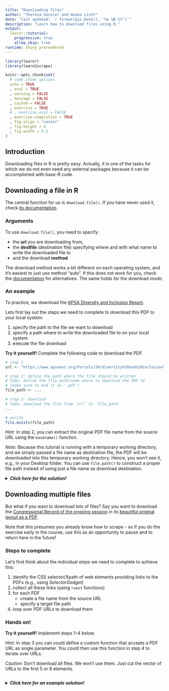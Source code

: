 ```yaml
---
title: "Downloading files"
author: "Theresa Gessler and Hauke Licht"
date: "last updated: `r format(Sys.Date(), '%e %B %Y')`"
description: "Learn how to download files using R."
output: 
  learnr::tutorial:
    progressive: true
    allow_skip: true
runtime: shiny_prerendered
---
```



```r
library(learnr)
library(learn2scrape)
```

```r
knitr::opts_chunk$set(
  # code chunk options
  echo = TRUE
  , eval = TRUE
  , warning = FALSE
  , message = FALSE
  , cached = FALSE 
  , exercise = TRUE
  # , exercise.eval = FALSE
  , exercise.completion	= TRUE
  , fig.align = "center"
  , fig.height = 4
  , fig.width = 5.5
)
```


## Introduction

Downloading files in R is pretty easy. 
Actually, it is one of the tasks for which we do not even need any external packages because it can be accomplished with base-R code.

## Downloading a file in R

The central function for us is `download.file()`. 
If you have never used it, check [its documentation](https://stat.ethz.ch/R-manual/R-devel/library/utils/html/download.file.html){target="_blank"}.

### Arguments

To use `download.file()`, you need to specify:

- the **url** you are downloading from,
- the **destfile** (destination file) specifying where and with what name to write the downloaded file to
- and the download **method**

The download method works a bit different on each operating system, and it's easiest to just use method "auto".
If this does not work for you, check the [documentation](https://stat.ethz.ch/R-manual/R-devel/library/utils/html/download.file.html){target="_blank"} for alternatives. 
The same holds for the download *mode*.

### An example 

To practice, we download the [APSA Diversity and Inclusion Report](https://www.apsanet.org/Portals/54/diversity%20and%20inclusion%20prgms/DIV%20reports/Diversity%20Report%20Executive%20-%20Final%20Draft%20-%20Web%20version.pdf){target="_blank"}. 

Lets first lay out the steps we need to complete to download this PDF to your local system: 

1. specify the path to the file we want to download
2. specify a path where to write the downloaded file to on your local system
3. execute the file download

**Try it yourself!** Complete the following code to download the PDF.

```r
# step 1
url <- "https://www.apsanet.org/Portals/54/diversity%20and%20inclusion%20prgms/DIV%20reports/Diversity%20Report%20Executive%20-%20Final%20Draft%20-%20Web%20version.pdf"

# step 2: define the path where the file should be written
# ToDo: define the file path/name where to download the PDF to
# (make sure to end it on '.pdf')
file_path <- ...

# step 3: download
# ToDo: download the file from `url` to `file_path`
... 

# verify
file.exists(file_path)
```


*Hint:* In step 2, you can extract the original PDF file name from the source URL using the `basename()` function.

*Note:* Because this tutorial is running with a temporary working directory, and we simply passed a file name as destination file, the PDF will be downloaded into this temporary working directory.
Hence, you won't see it, e.g., in your Desktop folder.
You can use `file.path()` to construct a proper file path instead of using just a file name as download destination.

<details> 
<summary>**_Click here for the solution!_**</summary> 

<br/> 
In step 2, we first extract the PDF file name from the source URL.
To do so, we use the function `basename()` that parses the last part (file or directory name) from a file path. 
(Since an URL is like a path, his works just fine.)

```r
# 1. specify the URL where the file is located
source_url <- "https://www.apsanet.org/Portals/54/diversity%20and%20inclusion%20prgms/DIV%20reports/Diversity%20Report%20Executive%20-%20Final%20Draft%20-%20Web%20version.pdf"

# 2.a) extract PDF file name 
file_name <- basename(source_url) 
````


In addition, we use the function `URLdecode()` to "clean" the [URL-encoded](https://en.wikipedia.org/wiki/Percent-encoding#Percent-encoding_in_a_URI) file name parsed from the URL. 
This makes it human-readable.
(Hint: if you want to avoid white spaces in your file names, you can use the `gsub()` function.) 

```r
file_name <- URLdecode(file_name)
```

Next, we construct the file path that determines where the file will be downloaded to on your local system. 
The function `file.path()` does this in a way that is consistent and reproducible across operation systems.
However, you'll still need to make sure to address an existing folder so the commands will depend on your operating system. The example below is for 
In our example, we write to the 'Desktop' folder of the current user's home (see `path.expand("~")`). 
Note that `fs::path_home()` is a short cut for root of the current user's file system to the current user.

Sometimes, the downloaded file will not be correct - in that case, have a look at the different `method` options inside `download.file()` - you may have to choose a different option here.

```r
# 2.b) specify the file path (`fp`) where to download the file to
file_path <- file.path(fs::path_home(), "Desktop", file_name)
```

Now we are ready to download the file from `url` to `file_path`:

```r
# 3. download
download.file(url = source_url, destfile = file_path)
```

You can verify that the file has been successfully downloaded by looking for it on your local system: 
```r
# check:
file.exists(file_path)
```
</details> 

## Downloading multiple files

But what if you want to download lots of files?
Say you want to download the [Congressional Record of the ongoing session](https://www.congress.gov/congressional-record/116th-congress/browse-by-date){target="_blank"} in its [beautiful original layout as a PDF](https://www.congress.gov/116/crec/2019/06/28/CREC-2019-06-28.pdf){target="_blank"}. 

Note that this presumes you already know how to scrape - so if you do the exercise early in the course, use this as an opportunity to pause and to return here in the future!

### Steps to complete 

Let's first think about the individual steps we need to complete to achieve this:

1. identify the CSS selector/Xpath of web elements providing links to the PDFs (e.g., using *SelectorGadget*)
2. collect all these links (using `rvest` functions)
3. for each PDF 
    - create a file name from the source URL
    - specify a target file path
4. loop over PDF URLs to download them

### Hands on!

**Try it yourself!** Implement steps 1--4 below.

*Hint:* In step 3 you can could define a custom function that accepts a PDF URL as single parameter. You could then use this function in step 4 to iterate over URLs.

*Caution:* Don't download all files. We won't use them. Just cut the vector of URLs to the first 5 or 6 elements.

```r

```

<details>
<summary>**_Click here for an example solution!_**</summary>
```r
library(rvest)
library(dplyr)

# 1. read the HTML page into R
url <- "https://www.congress.gov/congressional-record/116th-congress/browse-by-date"
page <- read_html(url)

# 2. collect PDF URLs
urls <- page %>% 
    html_elements(xpath = "//td/a[contains(@href, '.pdf')]") %>% 
    html_attr("href") %>% 
    paste0("https://www.congress.gov", .)

# number of PDFs
lenght(urls)

# 3. download PDFs

# a) define function that downloads and saves PDF

#' @param url character specifying URL of PDF to be downloaded
#' @param .dir character specifying path of directory on local system to download PDF to
download_congress_record <- function(url, .dir) {
    fn <- basename(url)
    fp <- file.path(.dir, fn)
    download.file(url = url, destfile = fp, quiet = TRUE)
}

# b) create temporary directory
target_dir <- tempdir(check = TRUE)

# c) iterate over (first three) URLs to download individual PDFs to the target directory
for (url in urls[1:3]) {
  download_congress_record(url, .dir = target_dir)
  
  # pause 2 seconds
  Sys.sleep(2)
}

# d) check 
(pdfs <- list.files(target_dir, pattern = ".pdf$"))

# 4. clean up (remove all downloaded PDFs)
lapply(file.path(target_dir, pdfs), file.remove)
```

</details>

